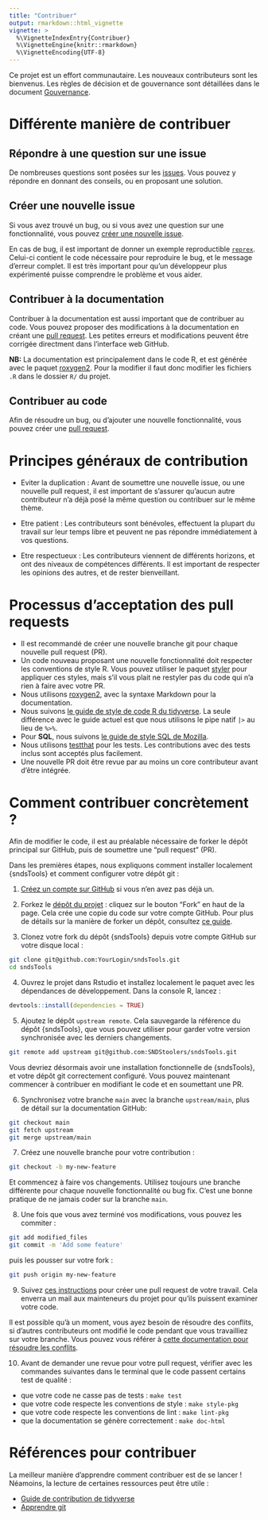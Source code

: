 ```yaml
---
title: "Contribuer"
output: rmarkdown::html_vignette
vignette: >
  %\VignetteIndexEntry{Contribuer}
  %\VignetteEngine{knitr::rmarkdown}
  %\VignetteEncoding{UTF-8}
---
```



Ce projet est un effort communautaire. Les nouveaux contributeurs sont les bienvenus. Les règles de décision et de gouvernance sont détaillées dans le document [Gouvernance](gouvernance.html).

# Différente manière de contribuer

## Répondre à une question sur une issue

De nombreuses questions sont posées sur les [issues](https://github.com/SNDStoolers/sndsTools/issues). Vous pouvez y répondre en donnant des conseils, ou en proposant une solution. 

## Créer une nouvelle issue

Si vous avez trouvé un bug, ou si vous avez une question sur une fonctionnalité, vous pouvez [créer une nouvelle issue](https://github.com/SNDStoolers/sndsTools/issues/new/choose). 

En cas de bug, il est important de donner un exemple reproductible [`reprex`](https://www.tidyverse.org/help/#reprex). Celui-ci contient le code nécessaire pour reproduire le bug, et le message d'erreur complet. Il est très important pour qu'un développeur plus expérimenté puisse comprendre le problème et vous aider. 

## Contribuer à la documentation

Contribuer à la documentation est aussi important que de contribuer au code. Vous pouvez proposer des modifications à la documentation en créant une [pull request](https://github.com/SNDStoolers/sndsTools/pulls). Les petites erreurs et modifications peuvent être corrigée directment dans l'interface web GitHub.

**NB:** La documentation est principalement dans le code R, et est générée avec le paquet [roxygen2](https://cran.r-project.org/package=roxygen2). Pour la modifier il faut donc modifier les fichiers `.R` dans le dossier `R/` du projet.

## Contribuer au code

Afin de résoudre un bug, ou d'ajouter une nouvelle fonctionnalité, vous pouvez créer une [pull request](https://github.com/SNDStoolers/sndsTools/pulls).

# Principes généraux de contribution

- Eviter la duplication : Avant de soumettre une nouvelle issue, ou une nouvelle pull request, il est important de s'assurer qu'aucun autre contributeur n'a déjà posé la même question ou contribuer sur le même thème.

- Etre patient : Les contributeurs sont bénévoles, effectuent la plupart du travail sur leur temps libre et peuvent ne pas répondre immédiatement à vos questions.

- Etre respectueux : Les contributeurs viennent de différents horizons, et ont des niveaux de compétences différents. Il est important de respecter les opinions des autres, et de rester bienveillant. 

# Processus d'acceptation des pull requests

- Il est recommandé de créer une nouvelle branche git pour chaque nouvelle pull request (PR).
- Un code nouveau proposant une nouvelle fonctionnalité doit respecter les conventions de style R. Vous pouvez utiliser le paquet [styler](https://cran.r-project.org/package=styler) pour appliquer ces styles, mais s'il vous plait ne restyler pas du code qui n'a rien à faire avec votre PR.
- Nous utilisons [roxygen2](https://cran.r-project.org/package=roxygen2), avec la syntaxe Markdown pour la documentation. 
- Nous suivons [le guide de style de code R du tidyverse](https://style.tidyverse.org/index.html). La seule différence avec le guide actuel est que nous utilisons le pipe natif `|>` au lieu de `%>%`. 
- Pour **SQL**, nous suivons [le guide de style SQL de Mozilla](https://docs.telemetry.mozilla.org/concepts/sql_style).
- Nous utilisons [testthat](https://cran.r-project.org/package=testthat) pour les tests. Les contributions avec des tests inclus sont acceptés plus facilement.
- Une nouvelle PR doit être revue par au moins un core contributeur avant d'être intégrée.

# Comment contribuer concrètement ? 

Afin de modifier le code, il est au préalable nécessaire de forker le dépôt principal sur GitHub, puis de soumettre une "pull request" (PR).

Dans les premières étapes, nous expliquons comment installer localement {sndsTools} et comment configurer votre dépôt git :

1. [Créez un compte sur GitHub](https://github.com/join) si vous n'en avez pas déjà un.

2. Forkez le [dépôt du projet](https://github.com/SNDStoolers/sndsTools) : cliquez sur le bouton "Fork" en haut de la page. Cela crée une copie du code sur votre compte GitHub. Pour plus de détails sur la manière de forker un dépôt, consultez [ce guide](https://help.github.com/articles/fork-a-repo/).

3. Clonez votre fork du dépôt {sndsTools} depuis votre compte GitHub sur votre disque local :

```bash	
git clone git@github.com:YourLogin/sndsTools.git
cd sndsTools
```

4. Ouvrez le projet dans Rstudio et installez localement le paquet avec les dépendances de développement. Dans la console R, lancez :

```r
devtools::install(dependencies = TRUE)
```

5. Ajoutez le dépôt `upstream remote`. Cela sauvegarde la référence du dépôt {sndsTools}, que vous pouvez utiliser pour garder votre version synchronisée avec les derniers changements.

```bash
git remote add upstream git@github.com:SNDStoolers/sndsTools.git
```

Vous devriez désormais avoir une installation fonctionnelle de {sndsTools}, et votre dépôt git correctement configuré. Vous pouvez maintenant commencer à contribuer en modifiant le code et en soumettant une PR.

6. Synchronisez votre branche `main` avec la branche `upstream/main`, plus de détail sur la documentation GitHub:

```bash
git checkout main
git fetch upstream
git merge upstream/main
```

7. Créez une nouvelle branche pour votre contribution :

```bash
git checkout -b my-new-feature
```

Et commencez à faire vos changements. Utilisez toujours une branche différente pour chaque nouvelle fonctionnalité ou bug fix. C'est une bonne pratique de ne jamais coder sur la branche `main`.

8. Une fois que vous avez terminé vos modifications, vous pouvez les commiter : 

```bash
git add modified_files
git commit -m 'Add some feature'
```

puis les pousser sur votre fork :

```bash
git push origin my-new-feature
```

9. Suivez [ces instructions](https://help.github.com/articles/creating-a-pull-request-from-a-fork) pour créer une pull request de votre travail. Cela enverra un mail aux mainteneurs du projet pour qu'ils puissent examiner votre code.

Il est possible qu'à un moment, vous ayez besoin de résoudre des conflits, si d'autres contributeurs ont modifié le code pendant que vous travailliez sur votre branche. Vous pouvez vous référer à [cette documentation pour résoudre les conflits](https://help.github.com/articles/resolving-a-merge-conflict-using-the-command-line/).

10. Avant de demander une revue pour votre pull request, vérifier avec les commandes suivantes dans le terminal que le code passent certains test de qualité : 

- que votre code ne casse pas de tests : `make test`
- que votre code respecte les conventions de style : `make style-pkg`
- que votre code respecte les conventions de lint : `make lint-pkg`
- que la documentation se génère correctement : `make doc-html`

# Références pour contribuer

La meilleur manière d'apprendre comment contribuer est de se lancer ! 
Néamoins, la lecture de certaines ressources peut être utile :

- [Guide de contribution de tidyverse](https://www.tidyverse.org/contribute/)
- [Apprendre git](https://docs.github.com/en/get-started/getting-started-with-git/set-up-git)
